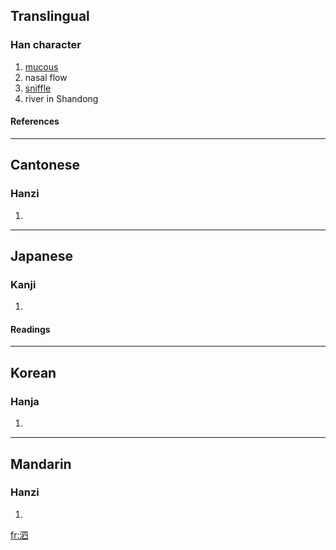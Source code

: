 ==Translingual==
===Han character===
{{Han char|rn=85|rad=水|as=05|sn=8|four=3610<sub>0</sub>|canj=水田金 (EWC)}}
# [[mucous]]
# nasal flow
# [[sniffle]]
# river in Shandong
====References====
{{Han ref|kx=0616.170|dkj=17294|dj=1011.010|hdz=31587.030|uh=6CD7|ud=27863|bh=AA72|bd=43634}}

----
==Cantonese==
===Hanzi===
{{yue-hanzi|jyut=|y=si3}}
# {{defn|Cantonese}}

----
==Japanese==
===Kanji===
{{ja-kanji|grade=|rs=水05}}
# {{defn|Japanese}} 
====Readings====
{{ja-readings|on=[[し]] (shi)|kun=[[はなじる]] (hanajiru)}}

----
==Korean==
===Hanja===
{{ko-hanja|hangeul=사|eumhun=|rv=sa|mr=sa|y=sa}}
# {{defn|Korean}}

----
==Mandarin==
===Hanzi===
{{cmn-hanzi|pin=[[pēng]] (peng1), [[sì]] (si4)|wg=p'eng<sup>1</sup>, ssu<sup>4</sup>}}
# {{defn|Mandarin}}

[[fr:泗]]